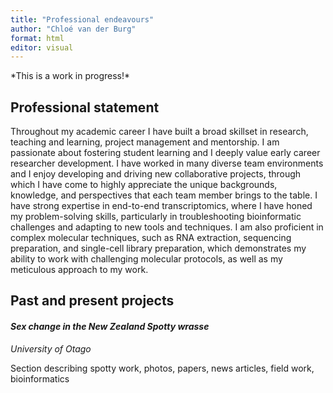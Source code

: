 ```yaml
---
title: "Professional endeavours"
author: "Chloé van der Burg"
format: html
editor: visual
---
```


\*This is a work in progress!\*

## Professional statement

Throughout my academic career I have built a broad skillset in research, teaching and learning, project management and mentorship. I am passionate about fostering student learning and I deeply value early career researcher development. I have worked in many diverse team environments and I enjoy developing and driving new collaborative projects, through which I have come to highly appreciate the unique backgrounds, knowledge, and perspectives that each team member brings to the table. I have strong expertise in end-to-end transcriptomics, where I have honed my problem-solving skills, particularly in troubleshooting bioinformatic challenges and adapting to new tools and techniques. I am also proficient in complex molecular techniques, such as RNA extraction, sequencing preparation, and single-cell library preparation, which demonstrates my ability to work with challenging molecular protocols, as well as my meticulous approach to my work.

## Past and present projects

#### *Sex change in the New Zealand Spotty wrasse* 

*University of Otago*

Section describing spotty work, photos, papers, news articles, field work, bioinformatics
